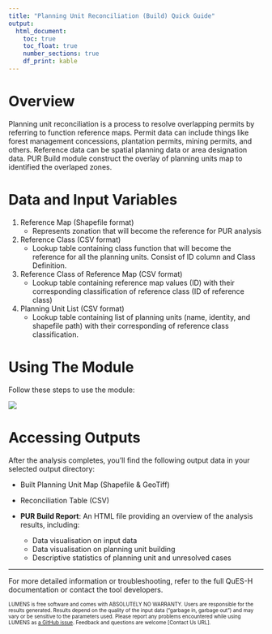```yaml
---
title: "Planning Unit Reconciliation (Build) Quick Guide"
output: 
  html_document: 
    toc: true
    toc_float: true
    number_sections: true
    df_print: kable
---
```


# Overview

Planning unit reconciliation is a process to resolve overlapping permits by referring to function reference maps. Permit data can include things like forest management concessions, plantation permits, mining permits, and others. Reference data can be spatial planning data or area designation data. PUR Build module construct the overlay of planning units map to identified the overlaped zones. 

# Data and Input Variables

1.  Reference Map (Shapefile format)
    -   Represents zonation that will become the reference for PUR analysis
2.  Reference Class (CSV format)
    -   Lookup table containing class function that will become the reference for all the planning units. Consist of ID column and Class Definition.
3.  Reference Class of Reference Map (CSV format)
    -   Lookup table containing reference map values (ID) with their corresponding classification of reference class (ID of reference class)
4.  Planning Unit List (CSV format)
    -   Lookup table containing list of planning units (name, identity, and shapefile path) with their corresponding of reference class classification.

# Using The Module

Follow these steps to use the module:

![](images/PURbuild-01.gif){style="max-width:80%; height:auto;"}

# Accessing Outputs

After the analysis completes, you'll find the following output data in your selected output directory:

-   Built Planning Unit Map (Shapefile & GeoTiff)

-   Reconciliation Table (CSV)

-   **PUR Build Report**: An HTML file providing an overview of the analysis results, including:

    -   Data visualisation on input data
    -   Data visualisation on planning unit building
    -   Descriptive statistics of planning unit and unresolved cases

------------------------------------------------------------------------

For more detailed information or troubleshooting, refer to the full QuES-H documentation or contact the tool developers.

<font size="1">LUMENS is free software and comes with ABSOLUTELY NO WARRANTY. Users are responsible for the results generated. Results depend on the quality of the input data ("garbage in, garbage out") and may vary or be sensitive to the parameters used. Please report any problems encountered while using LUMENS as [a GitHub issue](https://github.com/icraf-indonesia/lumens-shiny/issues). Feedback and questions are welcome [Contact Us URL].</font>

